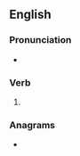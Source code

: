 ==English==

===Pronunciation===
* {{IPA|/ˈbɹaʊzɪz/|lang=en}}

===Verb===
{{head|en|verb form}}

# {{en-third-person singular of|browse}}

===Anagrams===
* {{l|en|bowsers}}